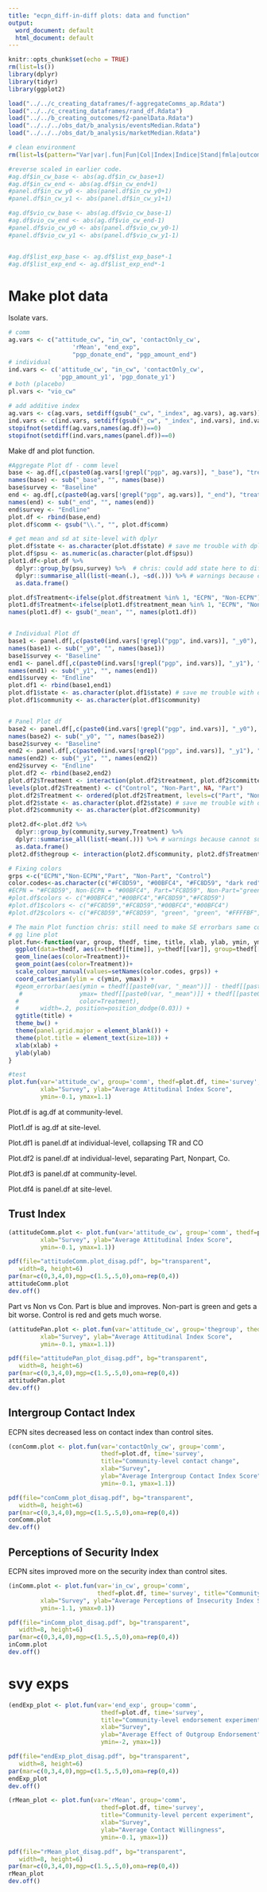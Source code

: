```yaml
---
title: "ecpn_diff-in-diff plots: data and function"
output:
  word_document: default
  html_document: default
---
```


```r
knitr::opts_chunk$set(echo = TRUE)
rm(list=ls())
library(dplyr)
library(tidyr)
library(ggplot2)

load("../../c_creating_dataframes/f-aggregateComms_ap.Rdata")
load("../../c_creating_dataframes/rand_df.Rdata")
load("../../b_creating_outcomes/f2-panelData.Rdata")
load("../../../obs_dat/b_analysis/eventsMedian.Rdata")
load("../../../obs_dat/b_analysis/marketMedian.Rdata")

# clean environment
rm(list=ls(pattern="Var|var|.fun|Fun|Col|Index|Indice|Stand|fmla|outcomes"))

#reverse scaled in earlier code.
#ag.df$in_cw_base <- abs(ag.df$in_cw_base+1)
#ag.df$in_cw_end <- abs(ag.df$in_cw_end+1)
#panel.df$in_cw_y0 <- abs(panel.df$in_cw_y0+1)
#panel.df$in_cw_y1 <- abs(panel.df$in_cw_y1+1)

#ag.df$vio_cw_base <- abs(ag.df$vio_cw_base-1)
#ag.df$vio_cw_end <- abs(ag.df$vio_cw_end-1)
#panel.df$vio_cw_y0 <- abs(panel.df$vio_cw_y0-1)
#panel.df$vio_cw_y1 <- abs(panel.df$vio_cw_y1-1)


#ag.df$list_exp_base <- ag.df$list_exp_base*-1
#ag.df$list_exp_end <- ag.df$list_exp_end*-1
```


# Make plot data

Isolate vars.

```r
# comm
ag.vars <- c("attitude_cw", "in_cw", 'contactOnly_cw',
                  'rMean', "end_exp",
                  "pgp_donate_end", "pgp_amount_end")
# individual
ind.vars <- c('attitude_cw', "in_cw", 'contactOnly_cw',
              'pgp_amount_y1', 'pgp_donate_y1')
# both (placebo)
pl.vars <- "vio_cw"

# add additive index
ag.vars <- c(ag.vars, setdiff(gsub("_cw", "_index", ag.vars), ag.vars))
ind.vars <- c(ind.vars, setdiff(gsub("_cw", "_index", ind.vars), ind.vars))
stopifnot(setdiff(ag.vars,names(ag.df))==0)
stopifnot(setdiff(ind.vars,names(panel.df))==0)
```

Make df and plot function.

```r
#Aggregate Plot df - comm level
base <- ag.df[,c(paste0(ag.vars[!grepl("pgp", ag.vars)], "_base"), "treatment", "state", "psu", "comm")]
names(base) <- sub("_base", "", names(base))
base$survey <- "Baseline"
end <- ag.df[,c(paste0(ag.vars[!grepl("pgp", ag.vars)], "_end"), "treatment", "state", "psu", "comm")]
names(end) <- sub("_end", "", names(end))
end$survey <- "Endline"
plot.df <- rbind(base,end)
plot.df$comm <- gsub("\\.", "", plot.df$comm)

# get mean and sd at site-level with dplyr
plot.df$state <- as.character(plot.df$state) # save me trouble with dplyr later
plot.df$psu <- as.numeric(as.character(plot.df$psu))
plot1.df<-plot.df %>% 
  dplyr::group_by(psu,survey) %>%  # chris: could add state here to differentiate nas from ben
  dplyr::summarise_all(list(~mean(.), ~sd(.))) %>% # warnings because cannot sumarise non-numeric
  as.data.frame()

plot.df$Treatment<-ifelse(plot.df$treatment %in% 1, "ECPN", "Non-ECPN")
plot1.df$Treatment<-ifelse(plot1.df$treatment_mean %in% 1, "ECPN", "Non-ECPN")
names(plot1.df) <- gsub("_mean", "", names(plot1.df))


# Individual Plot df
base1 <- panel.df[,c(paste0(ind.vars[!grepl("pgp", ind.vars)], "_y0"), "treatment", "state", "community", "id_num")]
names(base1) <- sub("_y0", "", names(base1))
base1$survey <- "Baseline"
end1 <- panel.df[,c(paste0(ind.vars[!grepl("pgp", ind.vars)], "_y1"), "treatment", "state", "community", "id_num")]
names(end1) <- sub("_y1", "", names(end1))
end1$survey <- "Endline"
plot.df1 <- rbind(base1,end1)
plot.df1$state <- as.character(plot.df1$state) # save me trouble with dplyr later
plot.df1$community <- as.character(plot.df1$community)


# Panel Plot df
base2 <- panel.df[,c(paste0(ind.vars[!grepl("pgp", ind.vars)], "_y0"), "treatment", "state", "committee", "community", "id_num")]
names(base2) <- sub("_y0", "", names(base2))
base2$survey <- "Baseline"
end2 <- panel.df[,c(paste0(ind.vars[!grepl("pgp", ind.vars)], "_y1"), "treatment", "state", "committee", "community", "id_num")]
names(end2) <- sub("_y1", "", names(end2))
end2$survey <- "Endline"
plot.df2 <- rbind(base2,end2)
plot.df2$Treatment <- interaction(plot.df2$treatment, plot.df2$committee)
levels(plot.df2$Treatment) <- c("Control", "Non-Part", NA, "Part")
plot.df2$Treatment <- ordered(plot.df2$Treatment, levels=c("Part", "Non-Part", "Control"))
plot.df2$state <- as.character(plot.df2$state) # save me trouble with dplyr later
plot.df2$community <- as.character(plot.df2$community)

plot2.df<-plot.df2 %>% 
  dplyr::group_by(community,survey,Treatment) %>%
  dplyr::summarise_all(list(~mean(.))) %>% # warnings because cannot sumarise non-numeric
  as.data.frame()
plot2.df$thegroup <- interaction(plot2.df$community, plot2.df$Treatment)

# Fixing colors
grps <-c("ECPN","Non-ECPN","Part", "Non-Part", "Control")
color.codes<-as.character(c("#FC8D59", "#00BFC4", "#FC8D59", "dark red", "#00BFC4"))
#ECPN = "#FC8D59", Non-ECPN = "#00BFC4", Part="FC8D59", Non-Part="green", Control="#00BFC4")
#plot.df$colors <- c("#00BFC4","#00BFC4","#FC8D59","#FC8D59")
#plot.df1$colors <- c("#FC8D59","#FC8D59","#00BFC4","#00BFC4")
#plot.df2$colors <- c("#FC8D59","#FC8D59", "green", "green", "#FFFFBF","#FFFFBF")

# The main Plot function chris: still need to make SE errorbars same color as lines...
# gg line plot
plot.fun<-function(var, group, thedf, time, title, xlab, ylab, ymin, ymax){
  ggplot(data=thedf, aes(x=thedf[[time]], y=thedf[[var]], group=thedf[[group]])) +
  geom_line(aes(color=Treatment))+
  geom_point(aes(color=Treatment))+
  scale_colour_manual(values=setNames(color.codes, grps)) +
  coord_cartesian(ylim = c(ymin, ymax)) +
  #geom_errorbar(aes(ymin = thedf[[paste0(var, "_mean")]] - thedf[[paste0(var, "_se")]], 
   #                ymax= thedf[[paste0(var, "_mean")]] + thedf[[paste0(var, "_se")]],
  #                 color=Treatment), 
  #      width=.2, position=position_dodge(0.03)) + 
  ggtitle(title) +
  theme_bw() +
  theme(panel.grid.major = element_blank()) +
  theme(plot.title = element_text(size=18)) +
  xlab(xlab) +
  ylab(ylab)
}
```
```r
#test
plot.fun(var='attitude_cw', group='comm', thedf=plot.df, time='survey', title="Trust - Community", 
         xlab="Survey", ylab="Average Attitudinal Index Score",
         ymin=-0.1, ymax=1.1)
```

Plot.df is ag.df at community-level.

Plot1.df is ag.df at site-level.

Plot.df1 is panel.df at individual-level, collapsing TR and CO

Plot.df2 is panel.df at individual-level, separating Part, Nonpart, Co.

<!--Neither of these below are done. Don't need them. -->
Plot.df3 is panel.df at community-level.

Plot.df4 is panel.df at site-level.


## Trust Index

```r
(attitudeComm.plot <- plot.fun(var='attitude_cw', group='comm', thedf=plot.df, time='survey', title="Community-level attitude change", 
         xlab="Survey", ylab="Average Attitudinal Index Score",
         ymin=-0.1, ymax=1.1))

pdf(file="attitudeComm.plot_disag.pdf", bg="transparent",
   width=8, height=6)
par(mar=c(0,3,4,0),mgp=c(1.5,.5,0),oma=rep(0,4))
attitudeComm.plot
dev.off()
```

Part vs Non vs Con.  Part is blue and improves.  Non-part is green and gets a bit worse.  Control is red and gets much worse.

```r
(attitudePan.plot <- plot.fun(var='attitude_cw', group='thegroup', thedf=plot2.df, time='survey', title="Individual-level attitude change",
         xlab="Survey", ylab="Average Attitudinal Index Score",
         ymin=-0.1, ymax=1.1))

pdf(file="attitudePan_plot_disag.pdf", bg="transparent",
   width=8, height=6)
par(mar=c(0,3,4,0),mgp=c(1.5,.5,0),oma=rep(0,4))
attitudePan.plot
dev.off()
```

## Intergroup Contact Index

ECPN sites decreased less on contact index than control sites.

```r
(conComm.plot <- plot.fun(var='contactOnly_cw', group='comm',
                          thedf=plot.df, time='survey',
                          title="Community-level contact change",
                          xlab="Survey", 
                          ylab="Average Intergroup Contact Index Score",
                          ymin=-0.1, ymax=1.1))

pdf(file="conComm_plot_disag.pdf", bg="transparent",
   width=8, height=6)
par(mar=c(0,3,4,0),mgp=c(1.5,.5,0),oma=rep(0,4))
conComm.plot
dev.off()
```


## Perceptions of Security Index

ECPN sites improved more on the security index than control sites.

```r
(inComm.plot <- plot.fun(var='in_cw', group='comm',
                         thedf=plot.df, time='survey', title="Community-level insecurity perceptions change", 
         xlab="Survey", ylab="Average Perceptions of Insecurity Index Score",
         ymin=-1.1, ymax=0.1))

pdf(file="inComm_plot_disag.pdf", bg="transparent",
   width=8, height=6)
par(mar=c(0,3,4,0),mgp=c(1.5,.5,0),oma=rep(0,4))
inComm.plot
dev.off()
```

# svy exps

```r
(endExp_plot <- plot.fun(var='end_exp', group='comm',
                          thedf=plot.df, time='survey',
                          title="Community-level endorsement experiment",
                          xlab="Survey", 
                          ylab="Average Effect of Outgroup Endorsement",
                          ymin=-2, ymax=1))

pdf(file="endExp_plot_disag.pdf", bg="transparent",
   width=8, height=6)
par(mar=c(0,3,4,0),mgp=c(1.5,.5,0),oma=rep(0,4))
endExp_plot
dev.off()
```

```r
(rMean_plot <- plot.fun(var='rMean', group='comm',
                          thedf=plot.df, time='survey',
                          title="Community-level percent experiment",
                          xlab="Survey", 
                          ylab="Average Contact Willingness",
                          ymin=-0.1, ymax=1))

pdf(file="rMean_plot_disag.pdf", bg="transparent",
   width=8, height=6)
par(mar=c(0,3,4,0),mgp=c(1.5,.5,0),oma=rep(0,4))
rMean_plot
dev.off()
```